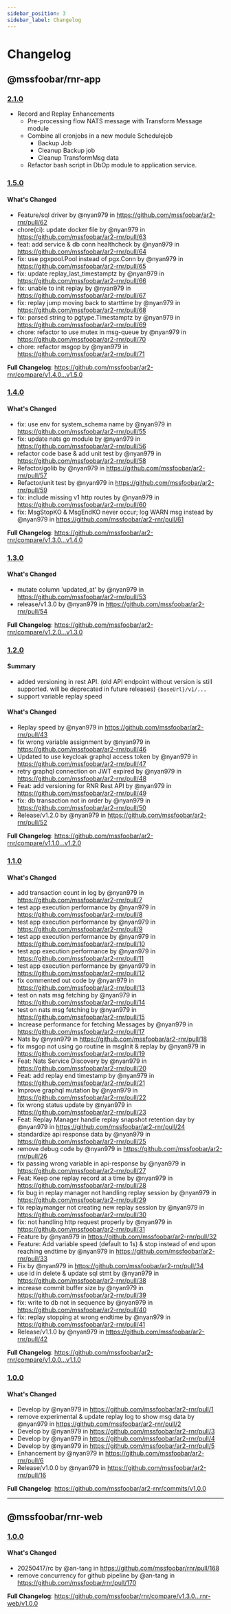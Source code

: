 ```yaml
---
sidebar_position: 3
sidebar_label: Changelog
---
```


# Changelog

## @mssfoobar/rnr-app

### [2.1.0](https://github.com/mssfoobar/rnr/releases/tag/rnr-app%2Fv2.1.0)

-   Record and Replay Enhancements
    -   Pre-processing flow NATS message with Transform Message module
    -   Combine all cronjobs in a new module Schedulejob
        -   Backup Job
        -   Cleanup Backup job
        -   Cleanup TransformMsg data
    -   Refactor bash script in DbOp module to application service.

### [1.5.0](https://github.com/mssfoobar/rnr/releases/tag/v1.5.0)

#### What's Changed

-   Feature/sql driver by @nyan979 in https://github.com/mssfoobar/ar2-rnr/pull/62
-   chore(ci): update docker file by @nyan979 in https://github.com/mssfoobar/ar2-rnr/pull/63
-   feat: add service & db conn healthcheck by @nyan979 in https://github.com/mssfoobar/ar2-rnr/pull/64
-   fix: use pgxpool.Pool instead of pgx.Conn by @nyan979 in https://github.com/mssfoobar/ar2-rnr/pull/65
-   fix: update replay_last_timestamptz by @nyan979 in https://github.com/mssfoobar/ar2-rnr/pull/66
-   fix: unable to init replay by @nyan979 in https://github.com/mssfoobar/ar2-rnr/pull/67
-   fix: replay jump moving back to starttime by @nyan979 in https://github.com/mssfoobar/ar2-rnr/pull/68
-   fix: parsed string to pgtype.Timestamptz by @nyan979 in https://github.com/mssfoobar/ar2-rnr/pull/69
-   chore: refactor to use mutex in msg-queue by @nyan979 in https://github.com/mssfoobar/ar2-rnr/pull/70
-   chore: refactor msgop by @nyan979 in https://github.com/mssfoobar/ar2-rnr/pull/71

**Full Changelog**: https://github.com/mssfoobar/ar2-rnr/compare/v1.4.0...v1.5.0

### [1.4.0](https://github.com/mssfoobar/rnr/releases/tag/v1.4.0)

#### What's Changed

-   fix: use env for system_schema name by @nyan979 in https://github.com/mssfoobar/ar2-rnr/pull/55
-   fix: update nats go module by @nyan979 in https://github.com/mssfoobar/ar2-rnr/pull/56
-   refactor code base & add unit test by @nyan979 in https://github.com/mssfoobar/ar2-rnr/pull/58
-   Refactor/golib by @nyan979 in https://github.com/mssfoobar/ar2-rnr/pull/57
-   Refactor/unit test by @nyan979 in https://github.com/mssfoobar/ar2-rnr/pull/59
-   fix: include missing v1 http routes by @nyan979 in https://github.com/mssfoobar/ar2-rnr/pull/60
-   fix: MsgStopKO & MsgEndKO never occur; log WARN msg instead by @nyan979 in https://github.com/mssfoobar/ar2-rnr/pull/61

**Full Changelog**: https://github.com/mssfoobar/ar2-rnr/compare/v1.3.0...v1.4.0

### [1.3.0](https://github.com/mssfoobar/rnr/releases/tag/v1.3.0)

#### What's Changed

-   mutate column 'updated_at' by @nyan979 in https://github.com/mssfoobar/ar2-rnr/pull/53
-   release/v1.3.0 by @nyan979 in https://github.com/mssfoobar/ar2-rnr/pull/54

**Full Changelog**: https://github.com/mssfoobar/ar2-rnr/compare/v1.2.0...v1.3.0

### [1.2.0](https://github.com/mssfoobar/rnr/releases/tag/v1.2.0)

#### Summary

-   added versioning in rest API. (old API endpoint without version is still supported. will be deprecated in future releases)
    `{baseUrl}/v1/...`
-   support variable replay speed

#### What's Changed

-   Replay speed by @nyan979 in https://github.com/mssfoobar/ar2-rnr/pull/43
-   fix wrong variable assignment by @nyan979 in https://github.com/mssfoobar/ar2-rnr/pull/46
-   Updated to use keycloak graphql access token by @nyan979 in https://github.com/mssfoobar/ar2-rnr/pull/47
-   retry graphql connection on JWT expired by @nyan979 in https://github.com/mssfoobar/ar2-rnr/pull/48
-   Feat: add versioning for RNR Rest API by @nyan979 in https://github.com/mssfoobar/ar2-rnr/pull/49
-   fix: db transaction not in order by @nyan979 in https://github.com/mssfoobar/ar2-rnr/pull/50
-   Release/v1.2.0 by @nyan979 in https://github.com/mssfoobar/ar2-rnr/pull/52

**Full Changelog**: https://github.com/mssfoobar/ar2-rnr/compare/v1.1.0...v1.2.0

### [1.1.0](https://github.com/mssfoobar/rnr/releases/tag/v1.1.0)

#### What's Changed

-   add transaction count in log by @nyan979 in https://github.com/mssfoobar/ar2-rnr/pull/7
-   test app execution performance by @nyan979 in https://github.com/mssfoobar/ar2-rnr/pull/8
-   test app execution performance by @nyan979 in https://github.com/mssfoobar/ar2-rnr/pull/9
-   test app execution performance by @nyan979 in https://github.com/mssfoobar/ar2-rnr/pull/10
-   test app execution performance by @nyan979 in https://github.com/mssfoobar/ar2-rnr/pull/11
-   test app execution performance by @nyan979 in https://github.com/mssfoobar/ar2-rnr/pull/12
-   fix commented out code by @nyan979 in https://github.com/mssfoobar/ar2-rnr/pull/13
-   test on nats msg fetching by @nyan979 in https://github.com/mssfoobar/ar2-rnr/pull/14
-   test on nats msg fetching by @nyan979 in https://github.com/mssfoobar/ar2-rnr/pull/15
-   Increase performance for fetching Messages by @nyan979 in https://github.com/mssfoobar/ar2-rnr/pull/17
-   Nats by @nyan979 in https://github.com/mssfoobar/ar2-rnr/pull/18
-   fix msgop not using go routine in msgInit & replay by @nyan979 in https://github.com/mssfoobar/ar2-rnr/pull/19
-   Feat: Nats Service Discovery by @nyan979 in https://github.com/mssfoobar/ar2-rnr/pull/20
-   Feat: add replay end timestamp by @nyan979 in https://github.com/mssfoobar/ar2-rnr/pull/21
-   Improve graphql mutation by @nyan979 in https://github.com/mssfoobar/ar2-rnr/pull/22
-   fix wrong status update by @nyan979 in https://github.com/mssfoobar/ar2-rnr/pull/23
-   Feat: Replay Manager handle replay snapshot retention day by @nyan979 in https://github.com/mssfoobar/ar2-rnr/pull/24
-   standardize api response data by @nyan979 in https://github.com/mssfoobar/ar2-rnr/pull/25
-   remove debug code by @nyan979 in https://github.com/mssfoobar/ar2-rnr/pull/26
-   fix passing wrong variable in api-response by @nyan979 in https://github.com/mssfoobar/ar2-rnr/pull/27
-   Feat: Keep one replay record at a time by @nyan979 in https://github.com/mssfoobar/ar2-rnr/pull/28
-   fix bug in replay manager not handling replay session by @nyan979 in https://github.com/mssfoobar/ar2-rnr/pull/29
-   fix replaymanger not creating new replay session by @nyan979 in https://github.com/mssfoobar/ar2-rnr/pull/30
-   fix: not handling http request properly by @nyan979 in https://github.com/mssfoobar/ar2-rnr/pull/31
-   Feature by @nyan979 in https://github.com/mssfoobar/ar2-rnr/pull/32
-   Feature: Add variable speed (default to 1s) & stop instead of end upon reaching endtime by @nyan979 in https://github.com/mssfoobar/ar2-rnr/pull/33
-   Fix by @nyan979 in https://github.com/mssfoobar/ar2-rnr/pull/34
-   use id in delete & update sql stmt by @nyan979 in https://github.com/mssfoobar/ar2-rnr/pull/38
-   increase commit buffer size by @nyan979 in https://github.com/mssfoobar/ar2-rnr/pull/39
-   fix: write to db not in sequence by @nyan979 in https://github.com/mssfoobar/ar2-rnr/pull/40
-   fix: replay stopping at wrong endtime by @nyan979 in https://github.com/mssfoobar/ar2-rnr/pull/41
-   Release/v1.1.0 by @nyan979 in https://github.com/mssfoobar/ar2-rnr/pull/42

**Full Changelog**: https://github.com/mssfoobar/ar2-rnr/compare/v1.0.0...v1.1.0

### [1.0.0](https://github.com/mssfoobar/rnr/releases/tag/v1.0.0)

#### What's Changed

-   Develop by @nyan979 in https://github.com/mssfoobar/ar2-rnr/pull/1
-   remove experimental & update replay log to show msg data by @nyan979 in https://github.com/mssfoobar/ar2-rnr/pull/2
-   Develop by @nyan979 in https://github.com/mssfoobar/ar2-rnr/pull/3
-   Develop by @nyan979 in https://github.com/mssfoobar/ar2-rnr/pull/4
-   Develop by @nyan979 in https://github.com/mssfoobar/ar2-rnr/pull/5
-   Enhancement by @nyan979 in https://github.com/mssfoobar/ar2-rnr/pull/6
-   Release/v1.0.0 by @nyan979 in https://github.com/mssfoobar/ar2-rnr/pull/16

**Full Changelog**: https://github.com/mssfoobar/ar2-rnr/commits/v1.0.0

---

## @mssfoobar/rnr-web

### [1.0.0](https://github.com/mssfoobar/rnr/releases/tag/rnr-web%2Fv1.0.0)

#### What's Changed

-   20250417/rc by @an-tang in https://github.com/mssfoobar/rnr/pull/168
-   remove concurrency for github pipeline by @an-tang in https://github.com/mssfoobar/rnr/pull/170

**Full Changelog**: https://github.com/mssfoobar/rnr/compare/v1.3.0...rnr-web/v1.0.0
